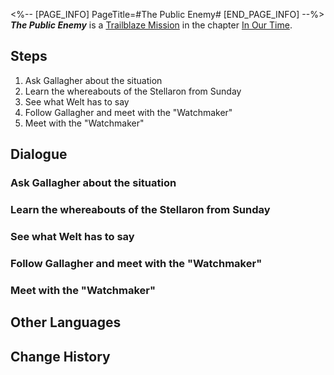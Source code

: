 <%-- [PAGE_INFO]
PageTitle=#The Public Enemy#
[END_PAGE_INFO] --%>
{{Stub|Dialogue.}}
{{Mission Infobox
|id            = 1032501
|title         = 
|image         = {{subst:void|<!--$UPLOAD:<<SpriteOutput/Chronicle/1032501_f.png>-<Mission The Public Enemy Stelle.png>-<Fate's Atlas Images>>-->}}{{subst:void|<!--$UPLOAD:<<SpriteOutput/Chronicle/1032501_m.png>-<Mission The Public Enemy Caelus.png>-<Fate's Atlas Images>>-->}}
<gallery>
Mission The Public Enemy Stelle.png|Stelle
Mission The Public Enemy Caelus.png|Caelus
</gallery>
|type          = Trailblaze
|event_name    = 
|chapter       = In Our Time
|requirements  = [[Trailblaze Mission]] ''[[Small Town Grotesque]]'' completed
|summary       = The History Fictionologist Gallagher gathers everyone and explains the truth behind the sweet dream's collapse: There is indeed a traitor in The Family, and they have long used a Stellaron's power to control the Dreamscape, with preparations made to exploit the coming Charmony Festival and overthrow Penacony. With everyone aligned on how to handle the Stellaron, the Watchmaker &mdash; a former Nameless called Mikhail &mdash; has also bequeathed a valuable inheritance to the Crew. But just as you are prepared to receive this gift, you discover that the legacy is nowhere to be found.
|characters    = Trailblazer
|startLocation = [[Penacony]] - [[Dreamflux Reef]]
|world         = Penacony
|area          = Dreamflux Reef
|prev          = Small Town Grotesque
|next          = Bullet & Brain
|rewards       = Trailblaze EXP*600; Stellar Jade*80; Traveler's Guide*8; Lost Crystal*5; Clock Credits*300; "Omertà"*1 { text = "Omertà" }; Credit*80,000
}}
'''''The Public Enemy''''' is a [[Trailblaze Mission]] in the chapter [[In Our Time]].

==Steps==
# Ask Gallagher about the situation
# Learn the whereabouts of the Stellaron from Sunday
# See what Welt has to say
# Follow Gallagher and meet with the "Watchmaker"
# Meet with the "Watchmaker"

<!--
==Gameplay Notes==

--><!--
==Trial Character==

-->
==Dialogue==
{{Stub Dialogue}}

===Ask Gallagher about the situation===
{{Mission Description|type=trailblaze|location=Dreamflux Reef|You originally thought you would just be meeting with the Express Crew, but the group you have now amassed is massive... Gallagher, Micah, Misha, Firefly, Robin, Sunday... And it seems that the person who led to the creation of this lively scene was precisely the seemingly indifferent Gallagher himself.<br />If this isn't just because he's lonely and wants to spend some time with everyone, then he must be secretly formulating some kind of shocking conspiracy... Fortunately, he doesn't seem to bear you any ill will. Perhaps you will be able to grasp the full picture of your surrounding situation peacefully.}}
{{Dialogue Start}}
:{{tx}}
{{Dialogue End}}

===Learn the whereabouts of the Stellaron from Sunday===
{{Mission Description|type=trailblaze|location=Dreamflux Reef|update|You originally thought you would just be meeting with the Express Crew, but the group you have now amassed is massive... Gallagher, Micah, Misha, Firefly, Robin, Sunday... And, it seems that the person that led to the creation of this lively scene was precisely the seemingly indifferent Gallagher himself.<br />He shares the true nature of the Planet of Festivities with the Express Crew: It is a deliberate and controlled Stellaron disaster. However, as for the current location of the Stellaron, he cannot be sure... Now, all you can do is hope that the seemingly rebellious Family leader, Sunday, will cooperate with your work.}}
{{Dialogue Start}}
:{{tx}}
{{Dialogue End}}

===See what Welt has to say===
{{Mission Description|type=trailblaze|location=Dreamflux Reef|update|All related parties present have reached a consensus to eliminate the Stellaron. The righteous and upstanding Halovian siblings have even expressed willingness to utilize their identities to seek out a resolution from inside The Family itself.<br />Though things seem to be developing satisfactorily, Welt still has some doubts... Go and see his views on the matter.}}
{{Dialogue Start}}
:{{tx}}
{{Dialogue End}}

===Follow Gallagher and meet with the "Watchmaker"===
{{Mission Description|type=trailblaze|location=Dreamflux Reef|update|Welt points out the severity of the situation and how one must always be prepared for the worst-case scenario. In an effort to avert the unthinkable, he bids a solemn farewell to everyone before throwing himself into the fray by accompanying the Halovian siblings on their journey to open negotiations with the Dreammaster. This leaves you to continue searching for other ways to avert the situation. To this end, Gallagher finally becomes willing to reveal the whole truth... Due to his innate distrust of The Family, he had not previously exposed everything regarding the "Watchmaker."<br />Gallagher explains that the "Watchmaker" seems to have left behind a precious inheritance for the Astral Express... And that this inheritance could perhaps be the key to sealing the Stellaron.}}
{{Dialogue Start}}
:{{tx}}
{{Dialogue End}}

===Meet with the "Watchmaker"===
{{Dialogue Start}}
:{{tx}}
{{Dialogue End}}

==Other Languages==
{{Other Languages
|en   = The Public Enemy
|zhs  = 国民公敌
|zht  = 國民公敵
|ja   = 民たちの敵
|ko   = 공공의 적
|es   = Enemigo público
|fr   = L'ennemi public
|ru   = Враг государства
|th   = ศัตรูของมวลชน
|vi   = Kẻ Thù Chung
|de   = Der Staatsfeind
|id   = Musuh Publik
|pt   = O Inimigo Público
}}

==Change History==
{{Change History|2.2}}
